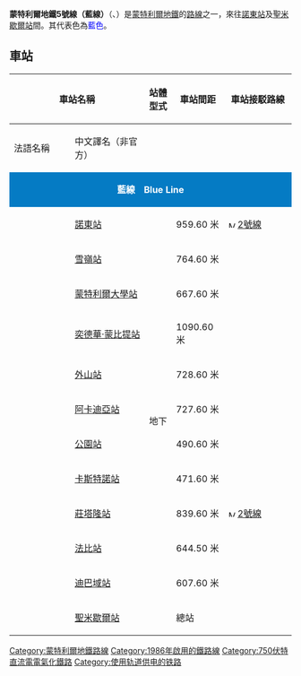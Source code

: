 {{NoteTA
|G1=People
|G2=TO
}}
{{multiple issues|
{{Reqinfobox|time=2018-11-14T11:45:33+00:00}}
{{expand English|time=2018-11-14T11:45:33+00:00}}
{{unreferenced|time=2018-11-14T11:45:33+00:00}}
}}
'''蒙特利爾地鐵5號線（藍線）'''（{{lang-fr|Ligne bleue (Ligne 5) de Métro de Montréal}}、{{lang-en|Montreal Metro Line 5 Blue}}）是[[蒙特利爾地鐵|蒙特利爾地鐵]]的[[路線|路線]]之一，來往[[諾東站|諾東站]]及[[聖米歇爾站|聖米歇爾站]]間。其代表色為<span style="color: #0202FE">藍色</span>。

== 車站 ==
{| class="wikitable" style="font-size:100%;width:70%; text-align: center"
!style="width:42%" colspan="2"|車站名稱
!style="width:8%"  rowspan="2"|站體型式
!style="width:11%" rowspan="2"|車站間距
!style="width:20%" rowspan="2"|車站接駁路線
!style="width:13%" rowspan="2"|啟用日期
|-
!style="width:18%" |法語名稱
!style="width:22%" |中文譯名（非官方）
|-
| colspan=10 align="center" style="background:#057BC4;color:#FFFFFF;" |'''藍線　Blue Line''' 
|- 
| {{lang|fr|Snowdon}}
| [[諾東站|諾東站]]
| rowspan="12"|地下
| 959.60 米
| [[File:MtlMetro2.svg|12px]] [[蒙特利爾地鐵2號線|2號線]]
| rowspan="5"|1988年1月4日
|- 
| {{lang|fr|Côte-des-Neiges}}
| [[雪嶺站|雪嶺站]]
| 764.60 米
|
|- 
| {{lang|fr|Université-de-Montréal}}
| [[蒙特利爾大學站|蒙特利爾大學站]]
| 667.60 米
|
|- 
| {{lang|fr|Édouard-Montpetit}}
| [[奕德華·蒙比提站|奕德華·蒙比提站]]
| 1090.60 米
|
|- 
| {{lang|fr|Outremont}}
| [[外山站|外山站]]
| 728.60 米
|
|- 
| {{lang|fr|Acadie}}
| [[阿卡迪亞站|阿卡迪亞站]]
| 727.60 米
|
| 1988年3月28日
|- 
| {{lang|fr|Parc}}
| [[公園站|公園站]]
| 490.60 米
|
| 1987年6月15日
|- 
| {{lang|fr|de Castelnau}}
| [[卡斯特諾站|卡斯特諾站]]
| 471.60 米
|
| rowspan="5"|1986年6月16日
|- 
| {{lang|fr|Jean-Talon}}
| [[莊塔隆站|莊塔隆站]]
| 839.60 米
| [[File:MtlMetro2.svg|12px]] [[蒙特利爾地鐵2號線|2號線]]
|- 
| {{lang|fr|Fabre}}
| [[法比站|法比站]]
| 644.50 米
|
|- 
| {{lang|fr|d'Iberville}}
| [[迪巴域站|迪巴域站]]
| 607.60 米
|
|- 
| {{lang|fr|Saint-Michel}}
| [[聖米歇爾站_(蒙特利爾)|聖米歇爾站]] 
| 總站
|
|}

{{蒙特利爾地鐵藍線}}
[[Category:蒙特利爾地鐵路線|Category:蒙特利爾地鐵路線]]
[[Category:1986年啟用的鐵路線|Category:1986年啟用的鐵路線]]
[[Category:750伏特直流電電氣化鐵路|Category:750伏特直流電電氣化鐵路]]
[[Category:使用轨道供电的铁路|Category:使用轨道供电的铁路]]